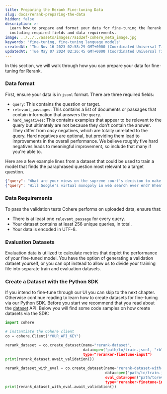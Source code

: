 ```yaml
---
title: Preparing the Rerank Fine-tuning Data
slug: docs/rerank-preparing-the-data
hidden: false
description: >-
  Learn how to prepare and format your data for fine-tuning the Rerank model,
  including required fields and data requirements.
image: ../../../assets/images/7a1d2ef-cohere_meta_image.jpg
keywords: 'fine-tuning, fine-tuning language models'
createdAt: 'Thu Nov 16 2023 02:58:29 GMT+0000 (Coordinated Universal Time)'
updatedAt: 'Tue May 07 2024 02:26:45 GMT+0000 (Coordinated Universal Time)'
---
```

In this section, we will walk through how you can prepare your data for fine-tuning for Rerank.

### Data format

First, ensure your data is in `jsonl` format. There are three required fields: 

- `query`: This contains the question or target.
- `relevant_passages`: This contains a list of documents or passages that contain information that answers the `query`.
- `hard_negatives`: This contains examples that appear to be relevant to the query but ultimately are not because they don’t contain the answer. They differ from _easy_ negatives, which are totally unrelated to the query. Hard negatives are optional, but providing them lead to improvements in the overall performance. We believe roughly five hard negatives leads to meaningful improvement, so include that many if you're able to.

Here are a few example lines from a dataset that could be used to train a model that finds the paraphrased question most relevant to a target question.

```json JSON
{"query": "What are your views on the supreme court's decision to make playing national anthem mandatory in cinema halls?", "relevant_passages": ["What are your views on Supreme Court decision of must National Anthem before movies?"], "hard_negatives": ["Is the decision of SC justified by not allowing national anthem inside courts but making it compulsory at cinema halls?", "Why has the supreme court of India ordered that cinemas play the national anthem before the screening of all movies? Is it justified?", "Is it a good decision by SC to play National Anthem in the theater before screening movie?", "Why is the national anthem being played in theaters?", "What does Balaji Vishwanathan think about the compulsory national anthem rule?"]}
{"query": "Will Google's virtual monopoly in web search ever end? When?", "relevant_passages": ["Is Google's search monopoly capable of being disrupted?"], "hard_negatives": ["Who is capable of ending Google's monopoly in search?", "What is the future of Google?", "When will the Facebook era end?", "When will Facebook stop being the most popular?", "What happened to Google Search?"]}
```

### Data Requirements

To pass the validation tests Cohere performs on uploaded data, ensure that: 

- There is at least one `relevant_passage` for every query.
- Your dataset contains at least 256 unique queries, in total.
- Your data is encoded in UTF-8.

### Evaluation Datasets

Evaluation data is utilized to calculate metrics that depict the performance of your fine-tuned model. You have the option of generating a validation dataset yourself, or you can opt instead to allow us to divide your training file into separate train and evaluation datasets.

### Create a Dataset with the Python SDK

If you intend to fine-tune through our UI you can skip to the next chapter. Otherwise continue reading to learn how to create datasets for fine-tuning via our Python SDK. Before you start we recommend that you read about the [dataset](/docs/datasets) API. Below you will find some code samples on how create datasets via the SDK:

```python PYTHON
import cohere

# instantiate the Cohere client
co = cohere.Client("YOUR_API_KEY")  

rerank_dataset = co.create_dataset(name="rerank-dataset",
                                   data=open("path/to/train.jsonl, "rb"),
                                   type="reranker-finetune-input")
print(rerank_dataset.await_validation())
                                   
rerank_dataset_with_eval = co.create_dataset(name="rerank-dataset-with-eval",
                                             data=open("path/to/train.jsonl, "rb"),
                                             eval_data=open("path/to/eval.jsonl, "rb"),
                                             type="reranker-finetune-input")
print(rerank_dataset_with_eval.await_validation())
```
